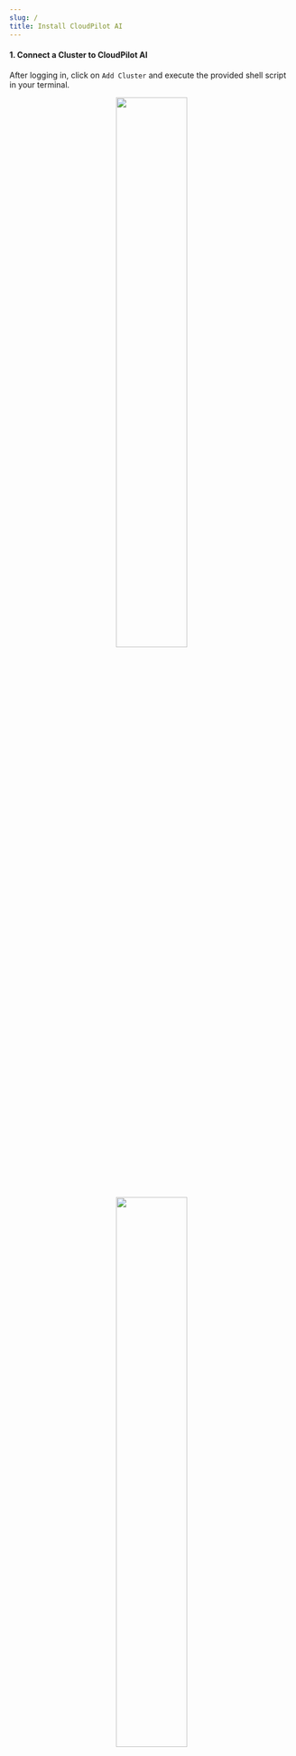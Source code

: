 ```yaml
---
slug: /
title: Install CloudPilot AI
---
```



#### 1. Connect a Cluster to CloudPilot AI

After logging in, click on `Add Cluster` and execute the provided shell script in your terminal.

<p align="center" width="100%">
    <img src={addClusterS1} width="50%" align="center"/>
    <img src={addClusterS2} width="50%" align="center"/>
</p>

Once the shell script has run, click the `I ran the script` button. You will then see your potential savings with CloudPilot AI in the `Cost overview`.

#### 2. Install CloudPilot AI Optimization Components

After connecting your cluster to CloudPilot AI, you can begin installing the optimization components by executing the provided shell script.

<p align="center" width="100%">
    <img src={addController} width="80%" align="center"/>
</p>

Once the shell script has run, click the `I ran the script` button. You will be redirected to the rebalance page.

#### 3. Rebalance your cluster

Now, you can start rebalancing your clusters. This process will be done in three steps:
1. Launch the new replacement nodes.
2. Drain the workloads from the old nodes to the new nodes.
3. Delete the old nodes.

This process ensures that your workloads are always available.

<p align="center" width="100%">
    <img src={rebalances1} width="50%" align="center"/>
    <img src={rebalances2} width="50%" align="center"/>
</p>

With these steps, your cluster is now managed by CloudPilot AI. It will scale out when your workloads increase and scale in when your workloads decrease, always choosing the nodes that best match your workloads.
